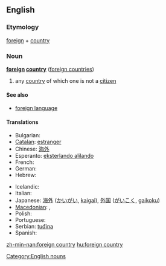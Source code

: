 ==English==

===Etymology===
[[foreign]] + [[country]]

===Noun===
'''[[foreign]] [[country]]''' ([[foreign countries]])

# any [[country]] of which one is not a [[citizen]]

====See also====
* [[foreign language]]

====Translations====
{{trans-top|any country of which one is not a citizen}}
* Bulgarian: {{t+|bg|чужбина|sc=Cyrl}}
* [[Catalan]]: [[estranger]]
* Chinese: [[海外]]
* Esperanto: [[eksterlando alilando]]
* French: {{t+|fr|étranger}}
* German: {{t+|de|Ausland|n}}
* Hebrew: {{t-|he|נכר|m|sc=Hebr}}
{{trans-mid}}
* Icelandic: {{t+|is|útland|n}}
* Italian: {{t+|it|estero}}
* Japanese: [[海外]] ([[かいがい]], [[kaigai]]), [[外国]] ([[がいこく]], [[gaikoku]])
* [[Macedonian]]: {{t|mk|туѓина|f|tr=túǵina|sc=Cyrl}},  {{t|mk|јабана|f|tr=jábana|sc=Cyrl}}
* Polish: {{t+|pl|zagranica}}
* Portuguese: {{t+|pt|estrangeiro}}
* Serbian: [[tuđina]] {{f}}
* Spanish: {{t+|es|extranjero}}
{{trans-bottom}}

[[Category:English nouns]]

[[zh-min-nan:foreign country]]
[[hu:foreign country]]